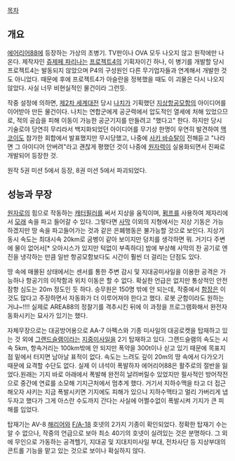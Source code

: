 [[목차]]
== 개요 ==
[[에어리어88]]에 등장하는 가상의 초병기. TV판이나 OVA 모두 나오지 않고 원작에만 나온다. 제작자인 [[쥬제페 파리나]]는 [[프로젝트4]]의 기획자이긴 하나, 이 병기를 개발할 당시 프로젝트4는 발동되지 않았으며 P4의 구성원인 다른 무기업자들과 연계해서 개발한 것도 아니었다. 때문에 후에 프로젝트4가 아슬란을 정복했을 때도 이 괴물은 다시 나오지 않았다. 사실 너무 비현실적인 물건이라 그런듯.

작중 설정에 의하면, [[제2차 세계대전]] 당시 [[나치]]가 기획했던 [[지상항공모함]]의 아이디어를 이어받아 만든 물건이다. 나치는 연합군에게 공군력에서 압도적인 열세에 처해 있었으므로, 적의 공습을 피해 이동이 가능한 공군기지를 만들려고 "했다고" 한다. 하지만 당시 기술로야 당연히 무리라서 백지화되었던 아이디어를 무기상 한명이 우연히 발견하여 [[맥코이]]도 참가한 회합에서 발표했지만 무시당했고, 나중에 [[사키 바슈탈]]이 전해듣고 "나라면 그 아이디어 안버려"라고 괜찮게 평했던 것이 나중에 [[원자력]]이 실용화되면서 진짜로 개발되어 등장한 것.

원작 5권 미션 5에서 등장, 8권 미션 5에서 파괴되었다.

== 성능과 무장 ==
[[원자로]]의 힘으로 작동하는 [[캐터필러]]를 써서 지상을 움직이며, [[펌프]]를 사용하여 제자리에서 [[모래]] 속을 파고 들어갈 수 있다. 그렇다면 [[사막]] 이외의 지형에서는 지상 기동은 가능하겠지만 땅 속을 파고들어가는 것과 같은 은폐행동은 불가능할 것으로 보인다. 지상기동시 속도는 최대시속 20km로 굼벵이 같아 보이지만 덩치를 생각하면 뭐. 거기다 주변에 물이 없어서[* 오아시스가 있지만 턱없이 부족하다] 밤에 부상해 사막의 찬 공기로 엔진을 냉각하는 만큼 일반 항공모함보다도 시간이 훨씬 더 걸리는 단점도 있다. 

땅 속에 매몰된 상태에서는 센서를 통한 주변 감시 및 지대공미사일을 이용한 공격은 가능하나 항공기의 이착함과 위치 이동은 할 수 없다. 확실한 언급은 없지만 통상적인 안전 잠항 심도는 20m 정도인 듯 하다. 승무원은 150명 밖에 안 되는데, 작중에서 [[함장]]은 이것도 많다고 주장하면서 자동화가  더 이루어져야 한다고 했다. 로봇 군함이라도 원하는 거냐~!!!! 실제로 AREA88의 정찰기를 격추시킨 뒤에 이 과정을 프로그램화해서 완전자동화시키는 묘사가 있기는 했다.

자체무장으로는 대공방어용으로 AA-7 아펙스와 기종 미사일의 대공로켓을 탑재하고 있는 것 외에 [[그랜드슬램]]이라는 [[지중미사일]]을 2기 탑재하고 있다. 그랜드슬램의 속도는 시속 5km, 항속거리는 100km밖에 안 되지만 폭약을 300t이나 싣고 있기 때문에 목표지점 밑에서 터지면 남아날 표적이 없다. 속도는 느려도 깊이 20m의 땅 속에서 다가오기 때문에 요격할 수단도 없다. 실제 이 녀석이 폭발하자 에어리어88은 활주로의 절반을 잃었다.원래는 기지 바로 아래에서 폭발해 완전히 날려버릴수 있었지만 필사적인 방어작전으로 중간에 연료를 소모해 기지근처에서 멈추게 했다. 거기서 지하수맥을 타고 더 접근해오자 샤키는 지금 폭발시키면 기지에도 피해가 있으니 지하수맥타고 멀리 가버리게 냅두자고 했다가 그게 아스란 수도까지 간다는 사실에 어쩔수없이 폭발시켜 기지가 큰 피해를 입었다.

탑재기는 AV-8 [[해리어]]와 [[F/A-18]] 호넷의 2가지 기종이 확인되었다. 정확한 탑재기 수는 알 수 없으나, 작중의 언급으로 보아 최소 40기의 호넷이 실려있는 것은 분명하다. 그 외에 무인으로 가동하는 공격헬기, 지대공 및 지대지미사일 부대, 전차사단 등 지상부대의 콘트롤 기능을 맡고 있는 것으로 보이나 확실하지 않다.
